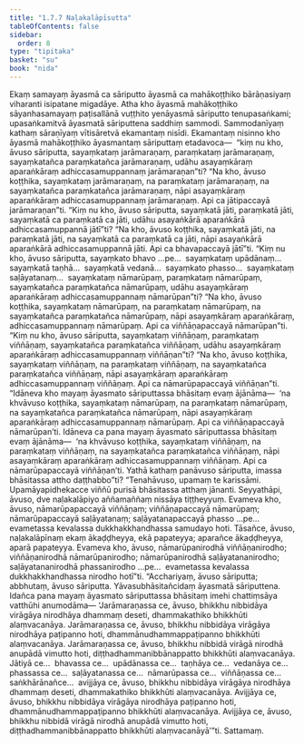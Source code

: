 ```yaml
---
title: "1.7.7 Naḷakalāpīsutta"
tableOfContents: false
sidebar:
  order: 8
type: "tipitaka"
basket: "su"
book: "nida"
---
```



<DynamicBreadcrumb />

<Division number="67" book="nida">

<Paragraph number="490" book="nida">
Ekaṃ samayaṃ āyasmā ca sāriputto āyasmā ca mahākoṭṭhiko bārāṇasiyaṃ viharanti isipatane migadāye. Atha kho āyasmā mahākoṭṭhiko sāyanhasamayaṃ paṭisallānā vuṭṭhito yenāyasmā sāriputto tenupasaṅkami; upasaṅkamitvā āyasmatā sāriputtena saddhiṃ sammodi. Sammodanīyaṃ kathaṃ sāraṇīyaṃ vītisāretvā ekamantaṃ nisīdi. Ekamantaṃ nisinno kho āyasmā mahākoṭṭhiko āyasmantaṃ sāriputtaṃ etadavoca—  “kiṃ nu kho, āvuso sāriputta, sayaṃkataṃ jarāmaraṇaṃ, paraṃkataṃ jarāmaraṇaṃ, sayaṃkatañca paraṃkatañca jarāmaraṇaṃ, udāhu asayaṃkāraṃ aparaṅkāraṃ adhiccasamuppannaṃ jarāmaraṇan”ti? “Na kho, āvuso koṭṭhika, sayaṃkataṃ jarāmaraṇaṃ, na paraṃkataṃ jarāmaraṇaṃ, na sayaṃkatañca paraṃkatañca jarāmaraṇaṃ, nāpi asayaṃkāraṃ aparaṅkāraṃ adhiccasamuppannaṃ jarāmaraṇaṃ. Api ca jātipaccayā jarāmaraṇan”ti.
</Paragraph>

<Paragraph number="491" book="nida">
“Kiṃ nu kho, āvuso sāriputta, sayaṃkatā jāti, paraṃkatā jāti, sayaṃkatā ca paraṃkatā ca jāti, udāhu asayaṅkārā aparaṅkārā adhiccasamuppannā jātī”ti? “Na kho, āvuso koṭṭhika, sayaṃkatā jāti, na paraṃkatā jāti, na sayaṃkatā ca paraṃkatā ca jāti, nāpi asayaṅkārā aparaṅkārā adhiccasamuppannā jāti. Api ca bhavapaccayā jātī”ti.
</Paragraph>

<Paragraph number="492" book="nida">
“Kiṃ nu kho, āvuso sāriputta, sayaṃkato bhavo …pe…  sayaṃkataṃ upādānaṃ…  sayaṃkatā taṇhā…  sayaṃkatā vedanā…  sayaṃkato phasso…  sayaṃkataṃ saḷāyatanaṃ…  sayaṃkataṃ nāmarūpaṃ, paraṃkataṃ nāmarūpaṃ, sayaṃkatañca paraṃkatañca nāmarūpaṃ, udāhu asayaṃkāraṃ aparaṅkāraṃ adhiccasamuppannaṃ nāmarūpan”ti? “Na kho, āvuso koṭṭhika, sayaṃkataṃ nāmarūpaṃ, na paraṃkataṃ nāmarūpaṃ, na sayaṃkatañca paraṃkatañca nāmarūpaṃ, nāpi asayaṃkāraṃ aparaṅkāraṃ, adhiccasamuppannaṃ nāmarūpaṃ. Api ca viññāṇapaccayā nāmarūpan”ti.
</Paragraph>

<Paragraph number="493" book="nida">
“Kiṃ nu kho, āvuso sāriputta, sayaṃkataṃ viññāṇaṃ, paraṃkataṃ viññāṇaṃ, sayaṃkatañca paraṃkatañca viññāṇaṃ, udāhu asayaṃkāraṃ aparaṅkāraṃ adhiccasamuppannaṃ viññāṇan”ti? “Na kho, āvuso koṭṭhika, sayaṃkataṃ viññāṇaṃ, na paraṃkataṃ viññāṇaṃ, na sayaṃkatañca paraṃkatañca viññāṇaṃ, nāpi asayaṃkāraṃ aparaṅkāraṃ adhiccasamuppannaṃ viññāṇaṃ. Api ca nāmarūpapaccayā viññāṇan”ti.
</Paragraph>

<Paragraph number="494" book="nida">
“Idāneva kho mayaṃ āyasmato sāriputtassa bhāsitaṃ evaṃ ājānāma—  ‘na khvāvuso koṭṭhika, sayaṃkataṃ nāmarūpaṃ, na paraṃkataṃ nāmarūpaṃ, na sayaṃkatañca paraṃkatañca nāmarūpaṃ, nāpi asayaṃkāraṃ aparaṅkāraṃ adhiccasamuppannaṃ nāmarūpaṃ. Api ca viññāṇapaccayā nāmarūpan’ti.
</Paragraph>

<Paragraph number="495" book="nida">
Idāneva ca pana mayaṃ āyasmato sāriputtassa bhāsitaṃ evaṃ ājānāma—  ‘na khvāvuso koṭṭhika, sayaṃkataṃ viññāṇaṃ, na paraṃkataṃ viññāṇaṃ, na sayaṃkatañca paraṃkatañca viññāṇaṃ, nāpi asayaṃkāraṃ aparaṅkāraṃ adhiccasamuppannaṃ viññāṇaṃ. Api ca nāmarūpapaccayā viññāṇan’ti.
</Paragraph>

<Paragraph number="496" book="nida">
Yathā kathaṃ panāvuso sāriputta, imassa bhāsitassa attho daṭṭhabbo”ti? “Tenahāvuso, upamaṃ te karissāmi. Upamāyapidhekacce viññū purisā bhāsitassa atthaṃ jānanti. Seyyathāpi, āvuso, dve naḷakalāpiyo aññamaññaṃ nissāya tiṭṭheyyuṃ. Evameva kho, āvuso, nāmarūpapaccayā viññāṇaṃ; viññāṇapaccayā nāmarūpaṃ; nāmarūpapaccayā saḷāyatanaṃ; saḷāyatanapaccayā phasso …pe…  evametassa kevalassa dukkhakkhandhassa samudayo hoti. Tāsañce, āvuso, naḷakalāpīnaṃ ekaṃ ākaḍḍheyya, ekā papateyya; aparañce ākaḍḍheyya, aparā papateyya. Evameva kho, āvuso, nāmarūpanirodhā viññāṇanirodho; viññāṇanirodhā nāmarūpanirodho; nāmarūpanirodhā saḷāyatananirodho; saḷāyatananirodhā phassanirodho …pe…  evametassa kevalassa dukkhakkhandhassa nirodho hotī”ti.
</Paragraph>

<Paragraph number="497" book="nida">
“Acchariyaṃ, āvuso sāriputta; abbhutaṃ, āvuso sāriputta. Yāvasubhāsitañcidaṃ āyasmatā sāriputtena. Idañca pana mayaṃ āyasmato sāriputtassa bhāsitaṃ imehi chattiṃsāya vatthūhi anumodāma—
</Paragraph>

<Paragraph number="498" book="nida">
‘Jarāmaraṇassa ce, āvuso, bhikkhu nibbidāya virāgāya nirodhāya dhammaṃ deseti, dhammakathiko bhikkhūti alaṃvacanāya. Jarāmaraṇassa ce, āvuso, bhikkhu nibbidāya virāgāya nirodhāya paṭipanno hoti, dhammānudhammappaṭipanno bhikkhūti alaṃvacanāya. Jarāmaraṇassa ce, āvuso, bhikkhu nibbidā virāgā nirodhā anupādā vimutto hoti, diṭṭhadhammanibbānappatto bhikkhūti alaṃvacanāya. Jātiyā ce…  bhavassa ce…  upādānassa ce…  taṇhāya ce…  vedanāya ce…  phassassa ce…  saḷāyatanassa ce…  nāmarūpassa ce…  viññāṇassa ce…  saṅkhārānañce…  avijjāya ce, āvuso, bhikkhu nibbidāya virāgāya nirodhāya dhammaṃ deseti, dhammakathiko bhikkhūti alaṃvacanāya. Avijjāya ce, āvuso, bhikkhu nibbidāya virāgāya nirodhāya paṭipanno hoti, dhammānudhammappaṭipanno bhikkhūti alaṃvacanāya. Avijjāya ce, āvuso, bhikkhu nibbidā virāgā nirodhā anupādā vimutto hoti, diṭṭhadhammanibbānappatto bhikkhūti alaṃvacanāyā’”ti.

</Paragraph>
</Division>

<Paragraph number="499" type="center" book="nida">
Sattamaṃ.
</Paragraph>